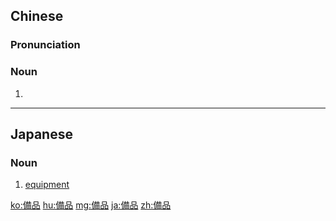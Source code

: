 {{also|备品}}
==Chinese==
{{zh-forms|s=备品}}

===Pronunciation===
{{zh-pron
|m=bèipǐn
|c=bei6 ban2
|cat=n
}}

===Noun===
{{zh-noun}}

# {{zh-alt-name|備用品}}

----

==Japanese==
{{ja-kanjitab|び|ひん|yomi=o}}

===Noun===
{{ja-noun|びひん}}

# [[equipment]]

[[ko:備品]]
[[hu:備品]]
[[mg:備品]]
[[ja:備品]]
[[zh:備品]]